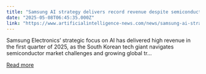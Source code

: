 ```yaml
---
title: "Samsung AI strategy delivers record revenue despite semiconductor headwinds"
date: "2025-05-08T06:45:35.000Z"
link: "https://www.artificialintelligence-news.com/news/samsung-ai-strategy-delivers-record-revenue-despite-semiconductor-headwinds/"
---
```


Samsung Electronics&#8217; strategic focus on AI has delivered high revenue in the first quarter of 2025, as the South Korean tech giant navigates semiconductor market challenges and growing global tr...

[Read more](https://www.artificialintelligence-news.com/news/samsung-ai-strategy-delivers-record-revenue-despite-semiconductor-headwinds/)
